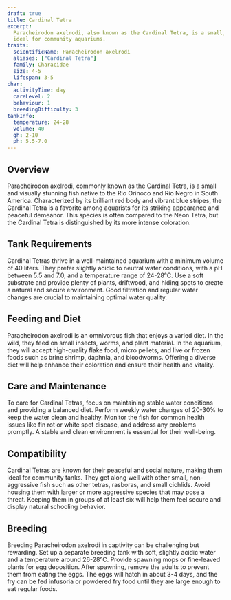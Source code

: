 ```yaml
---
draft: true
title: Cardinal Tetra
excerpt:
  Paracheirodon axelrodi, also known as the Cardinal Tetra, is a small, vibrant fish with striking red and blue colors,
  ideal for community aquariums.
traits:
  scientificName: Paracheirodon axelrodi
  aliases: ["Cardinal Tetra"]
  family: Characidae
  size: 4-5
  lifespan: 3-5
char:
  activityTime: day
  careLevel: 2
  behaviour: 1
  breedingDifficulty: 3
tankInfo:
  temperature: 24-28
  volume: 40
  gh: 2-10
  ph: 5.5-7.0
---
```


## Overview

Paracheirodon axelrodi, commonly known as the Cardinal Tetra, is a small and visually stunning fish native to the Rio
Orinoco and Rio Negro in South America. Characterized by its brilliant red body and vibrant blue stripes, the Cardinal
Tetra is a favorite among aquarists for its striking appearance and peaceful demeanor. This species is often compared to
the Neon Tetra, but the Cardinal Tetra is distinguished by its more intense coloration.

## Tank Requirements

Cardinal Tetras thrive in a well-maintained aquarium with a minimum volume of 40 liters. They prefer slightly acidic to
neutral water conditions, with a pH between 5.5 and 7.0, and a temperature range of 24-28°C. Use a soft substrate and
provide plenty of plants, driftwood, and hiding spots to create a natural and secure environment. Good filtration and
regular water changes are crucial to maintaining optimal water quality.

## Feeding and Diet

Paracheirodon axelrodi is an omnivorous fish that enjoys a varied diet. In the wild, they feed on small insects, worms,
and plant material. In the aquarium, they will accept high-quality flake food, micro pellets, and live or frozen foods
such as brine shrimp, daphnia, and bloodworms. Offering a diverse diet will help enhance their coloration and ensure
their health and vitality.

## Care and Maintenance

To care for Cardinal Tetras, focus on maintaining stable water conditions and providing a balanced diet. Perform weekly
water changes of 20-30% to keep the water clean and healthy. Monitor the fish for common health issues like fin rot or
white spot disease, and address any problems promptly. A stable and clean environment is essential for their well-being.

## Compatibility

Cardinal Tetras are known for their peaceful and social nature, making them ideal for community tanks. They get along
well with other small, non-aggressive fish such as other tetras, rasboras, and small cichlids. Avoid housing them with
larger or more aggressive species that may pose a threat. Keeping them in groups of at least six will help them feel
secure and display natural schooling behavior.

## Breeding

Breeding Paracheirodon axelrodi in captivity can be challenging but rewarding. Set up a separate breeding tank with
soft, slightly acidic water and a temperature around 26-28°C. Provide spawning mops or fine-leaved plants for egg
deposition. After spawning, remove the adults to prevent them from eating the eggs. The eggs will hatch in about 3-4
days, and the fry can be fed infusoria or powdered fry food until they are large enough to eat regular foods.

